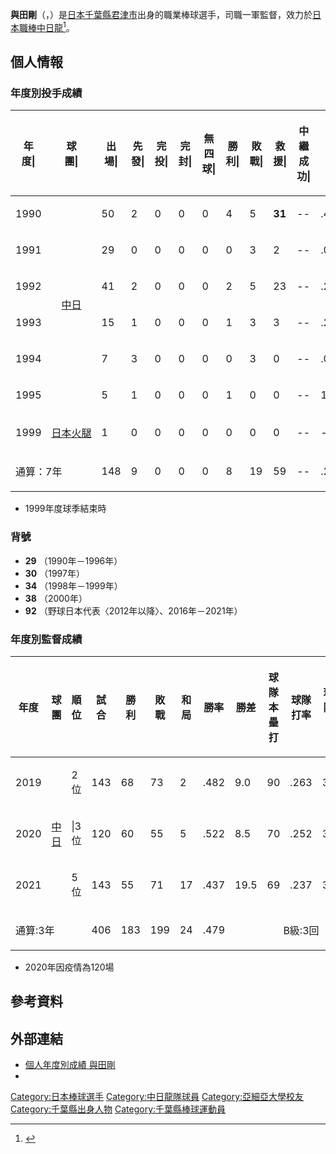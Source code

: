 {{Infobox NPB player|
|name=與田剛|
|image=Yoda tsuyoshi.jpg|
|width=300|
|position=一軍監督|
|team=|
|number=|
|bats=左|
|throws=左|
|birthdate={{birth_date_and_age|1965|12|4|mf=y}}|
|birthplace={{JPN}}[[千葉縣|千葉縣]][[君津市|君津市]]|
|debutdate=4月7日
|debutyear=1990年
|debutteam=中日龍
|statyear=1999年球季
|stat1label=勝投－敗投
|stat1value=8－19
|stat2label=中繼－救援
|stat2value=0－59
|stat3label=三振－四壞
|stat3value=212－137
|stat4label=防禦率
|stat4value=4.58
|statMyear=2020年球季
|managerwins=128
|managerlosses=128
|managerties=7
|teams=<nowiki></nowiki> 
* 木更津中央高等學校
* [[亞細亞大學|亞細亞大學]]
* NTT東京
* [[中日龍|中日龍]](1990年－1996年)
* [[千葉羅德海洋|千葉羅德海洋]](1996年－1997年)
* [[日本火腿鬥士|日本火腿鬥士]](1998年－1999年)
* [[阪神虎|阪神虎]](2000年)
'''教練時期'''
* [[東北樂天金鷲|東北樂天金鷲]]一軍投手教練（2016年－2017年）
* [[東北樂天金鷲|東北樂天金鷲]]二軍投手教練（2018年）
* [[中日龍|中日龍]]一監督（2019年－2021年）
}}

'''與田剛'''（{{jpn|j=与田 剛|hg=よだ つよし|rm=Yoda Tsuyoshi}}，{{bd|1965年|12月4日||catIdx=Yoda, Tsuyoshi}}）是[[日本|日本]][[千葉縣|千葉縣]][[君津市|君津市]]出身的職業棒球選手，司職一軍監督，效力於[[日本職棒|日本職棒]][[中日龍|中日龍]]<ref>{{cite web|url=https://web.archive.org/web/20181030033500/https://www.chunichi.co.jp/chuspo/article/dragons/news/201810/CK2018103002000107.html|title=与田竜組閣完了　監督が熱望！新コーチ１０人|publisher=中日新聞|date=2018-10-30}}</ref>。

== 個人情報 ==
=== 年度別投手成績 ===
{| class="wikitable" style="text-align:right; font-size:small"
|-bgcolor="#efefef"
!年<br>度|!!球<br>團|!!出<br>場|!!先<br>發|!!完<br>投|!!完<br>封|!!無<br>四<br>球|!!勝<br>利|!!敗<br>戰|!!救<br>援|!!中<br>繼<br>成<br>功|!!勝<br>率|!!打<br>者|!!投<br>球<br>局<br>數|!!被<br>安<br>打|!!被<br>全<br>壘<br>打|!!保<br>送|!!敬<br>遠|!!觸<br>身<br>球|!!三<br>振<br>數|!!暴<br>投|!!犯<br>規|!!失分|!!自<br>責<br>分|!!防<br>禦<br>率|!!WHIP
|-
|style="text-align:center;"|1990
|rowspan="6" style="text-align: center; white-space: nowrap;"|[[中日龍|中日]]
|50||2||0||0||0||4||5||'''31'''||--||.444||353||88.1||64||10||28||2||5||70||2||0||34||32||3.26||1.04
|-
|style="text-align:center;"|1991
|29||0||0||0||0||0||3||2||--||.000||197||45.1||39||4||26||0||2||38||4||0||17||16||3.18||1.43
|-
|style="text-align:center;"|1992
|41||2||0||0||0||2||5||23||--||.286||315||72.1||60||6||38||5||2||69||3||0||28||28||3.48||1.35
|-
|style="text-align:center;"|1993
|15||1||0||0||0||1||3||3||--||.250||100||19.1||23||5||19||0||1||18||1||0||23||21||9.78||2.17
|-
|style="text-align:center;"|1994
|7||3||0||0||0||0||3||0||--||.000||81||15.0||21||2||15||0||1||12||4||0||21||20||12.00||2.40
|-
|style="text-align:center;"|1995
|5||1||0||0||0||1||0||0||--||1.000||38||6.0||10||2||10||0||1||5||0||0||8||8||12.00||3.33
|-
|style="text-align:center;"|1999
|style="text-align:center; white-space:nowrap;"|[[日本火腿鬥士|日本火腿]]
|1||0||0||0||0||0||0||0||--||----||5||1.0||1||0||1||0||0||0||0||0||1||1||9.00||2.00
|-
!colspan="2"|通算：7年
|148||9||0||0||0||8||19||59||--||.296||1089||247.1||218||29||137||7||12||212||14||0||132||126||4.58||1.44
|}
* 1999年度球季結束時

=== 背號 ===
* '''29''' （1990年－1996年）
* '''30''' （1997年）
* '''34''' （1998年－1999年）
* '''38''' （2000年）
* '''92''' （野球日本代表〈2012年以降〉、2016年－2021年）

=== 年度別監督成績 ===
{|class="wikitable" style="text-align: right;"
!年度!!球團!!順位!!試合!!勝利!!敗戰!!和局!!勝率!!勝差!!球隊<br />本壘打!!球隊<br />打率!!球隊<br />防禦率!!年紀
|-
|2019||rowspan="3" style="text-align: center;"|[[中日龍|中日]]
|2位||143||68||73||2||.482||9.0||90||.263||3.72||53歳
|-
|2020|||3位||120||60||55||5||.522||8.5||70||.252||3.84||54歳
|-
|2021||5位||143||55||71||17||.437||19.5||69||.237||3.22||55歳
|-
!colspan="3"|通算:3年
|406||183||199||24||.479||colspan="5" style="text-align: center;"|B級:3回
|}
* 2020年因疫情為120場



== 參考資料 ==
{{reflist}}

== 外部連結 ==
* [https://npb.jp/bis/players/81883881.html 個人年度別成績 與田剛] {{ja icon}} 
* {{Baseballstats|brm=yoda--001tsu}}


{{DEFAULTSORT:Yoda, Tsuyoshi}}
[[Category:日本棒球選手|Category:日本棒球選手]]
[[Category:中日龍隊球員|Category:中日龍隊球員]]
[[Category:亞細亞大學校友|Category:亞細亞大學校友]]
[[Category:千葉縣出身人物|Category:千葉縣出身人物]]
[[Category:千葉縣棒球運動員|Category:千葉縣棒球運動員]]